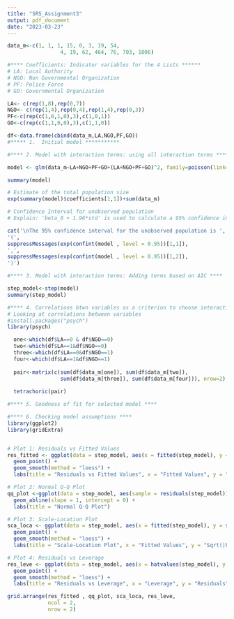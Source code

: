 ---
title: "SRS_Assignment3"
output: pdf_document
date: "2023-03-23"
---
```{r}



data_m<-c(1, 1, 1, 15, 0, 3, 19, 54, 
                 4, 19, 62, 464, 76, 703, 1006)

#**** Coefficients: Indicator variables for the 4 Lists ******
# LA: Local Authority
# NGO: Non Governmental Organization
# PF: Police Force
# GO: Governmental Organization

LA<- c(rep(1,8),rep(0,7))
NGO<- c(rep(1,4),rep(0,4),rep(1,4),rep(0,3))
PF<-c(rep(c(1,0,1,0),3),c(1,0,1))
GO<-c(rep(c(1,1,0,0),3),c(1,1,0))

df<-data.frame(cbind(data_m,LA,NGO,PF,GO))
#***** 1.  Initial model ***********

```


```{r}
#**** 2. Model with interaction terms: using all interaction terms *****

model <- glm(data_m~LA+NGO+PF+GO+(LA+NGO+PF+GO)^2, family=poisson(link="log"))

summary(model)

# Estimate of the total population size
exp(summary(model)$coefficients[1,1])+sum(data_m)

# Confidence Interval for unobserved population
# Explain: 'beta_0 + 1.96*std' is used to calculate a 95% confidence interval for a linear regression coefficient when the distribution of the errors is assumed to be normal. For a Poisson GLM model, the assumption of normality does not hold, the standard error of the estimated coefficients depends on the value of the response variable and is not constant. We use 'confint' function which takes into account the non-constant variance of the response variable. It performs better than 'beta_0 + 1.96*std'.

cat('\nThe 95% confidence interval for the unobserved population is ',
'(',    
suppressMessages(exp(confint(model , level = 0.95))[1,1]),
',',
suppressMessages(exp(confint(model , level = 0.95))[1,2]),
')')

```

```{r}
#**** 3. Model with interaction terms: Adding terms based on AIC ****

step_model<-step(model)
summary(step_model)
```


```{r}
#**** 4. Correlations btwn variables as a criterion to choose interactions ****
# Looking at correlations between variables 
#install.packages("psych")
library(psych)

  one<-which(df$LA==0 & df$NGO==0)
  two<-which(df$LA==1&df$NGO==0)
  three<-which(df$LA==0&df$NGO==1)
  four<-which(df$LA==1&df$NGO==1)
  
  pair<-matrix(c(sum(df$data_m[one]), sum(df$data_m[two]), 
                 sum(df$data_m[three]), sum(df$data_m[four])), nrow=2)
  
  tetrachoric(pair)
```
```{r}
#**** 5. Goodness of fit for selected model ****
```


```{r}
#**** 6. Checking model assumptions ****
library(ggplot2)
library(gridExtra)


# Plot 1: Residuals vs Fitted Values
res_fitted <- ggplot(data = step_model, aes(x = fitted(step_model), y = residuals(step_model))) + 
  geom_point() + 
  geom_smooth(method = "loess") + 
  labs(title = "Residuals vs Fitted Values", x = "Fitted Values", y = "Residuals")

# Plot 2: Normal Q-Q Plot
qq_plot <-ggplot(data = step_model, aes(sample = residuals(step_model))) +   geom_qq() + 
  geom_abline(slope = 1, intercept = 0) + 
  labs(title = "Normal Q-Q Plot")

# Plot 3: Scale-Location Plot
sca_loca <- ggplot(data = step_model, aes(x = fitted(step_model), y = sqrt(abs(residuals(step_model))))) + 
  geom_point() + 
  geom_smooth(method = "loess") + 
  labs(title = "Scale-Location Plot", x = "Fitted Values", y = "Sqrt(|Residuals|)")

# Plot 4: Residuals vs Leverage
res_leve <- ggplot(data = step_model, aes(x = hatvalues(step_model), y = residuals(step_model))) + 
  geom_point() + 
  geom_smooth(method = "loess") + 
  labs(title = "Residuals vs Leverage", x = "Leverage", y = "Residuals")

grid.arrange(res_fitted , qq_plot, sca_loca, res_leve,
             ncol = 2,
             nrow = 2)
```

